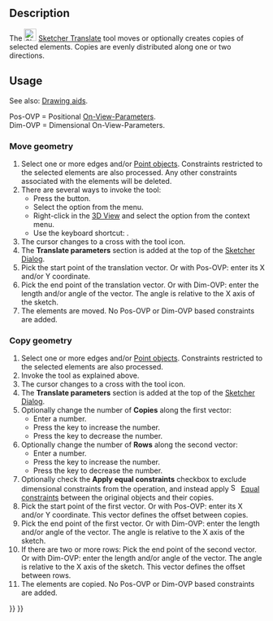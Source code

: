<languages/>
<translate>

<!--T:1-->
{{Docnav
|[[Sketcher_SelectVerticalAxis|Select vertical axis]]
|[[Sketcher_Rotate|Polar transform]]
|[[Sketcher_Workbench|Sketcher]]
|IconL=Sketcher_SelectVerticalAxis.svg
|IconR=Sketcher_Rotate.svg
|IconC=Workbench_Sketcher.svg
}}

<!--T:2-->
{{GuiCommand
|Name=Sketcher Translate
|MenuLocation=Sketch → Sketcher tools → Array transform
|Workbenches=[[Sketcher_Workbench|Sketcher]]
|Shortcut={{KEY|W}}
|Version=1.0
|SeeAlso=
}}

==Description== <!--T:3-->

<!--T:4-->
The [[Image:Sketcher_Translate.svg|24px]] [[Sketcher_Translate|Sketcher Translate]] tool moves or optionally creates copies of selected elements. Copies are evenly distributed along one or two directions.

==Usage== <!--T:5-->

<!--T:6-->
See also: [[Sketcher_Workbench#Drawing_aids|Drawing aids]].

<!--T:7-->
Pos-OVP = Positional [[Sketcher_Preferences#General|On-View-Parameters]].<br>
Dim-OVP = Dimensional On-View-Parameters.

===Move geometry=== <!--T:8-->

<!--T:9-->
# Select one or more edges and/or [[Sketcher_CreatePoint|Point objects]]. Constraints restricted to the selected elements are also processed. Any other constraints associated with the elements will be deleted.
# There are several ways to invoke the tool:
#* Press the {{Button|[[Image:Sketcher_Translate.svg|16px]] [[Sketcher_Translate|Array transform]]}} button.
#* Select the {{MenuCommand|Sketch → Sketcher tools → [[Image:Sketcher_Translate.svg|16px]] Array transform}} option from the menu.
#* Right-click in the [[3D_View|3D View]] and select the {{MenuCommand|[[Image:Sketcher_Translate.svg|16px]] Array transform}} option from the context menu.
#* Use the keyboard shortcut: {{KEY|W}}.
# The cursor changes to a cross with the tool icon.
# The '''Translate parameters''' section is added at the top of the [[Sketcher_Dialog|Sketcher Dialog]].
# Pick the start point of the translation vector. Or with Pos-OVP: enter its X and/or Y coordinate.
# Pick the end point of the translation vector. Or with Dim-OVP: enter the length and/or angle of the vector. The angle is relative to the X axis of the sketch.
# The elements are moved. No Pos-OVP or Dim-OVP based constraints are added.

===Copy geometry=== <!--T:10-->

<!--T:11-->
# Select one or more edges and/or [[Sketcher_CreatePoint|Point objects]]. Constraints restricted to the selected elements are also processed.
# Invoke the tool as explained above.
# The cursor changes to a cross with the tool icon.
# The '''Translate parameters''' section is added at the top of the [[Sketcher_Dialog|Sketcher Dialog]].
# Optionally change the number of '''Copies''' along the first vector:
#* Enter a number.
#* Press the {{KEY|U}} key to increase the number.
#* Press the {{KEY|J}} key to decrease the number.
# Optionally change the number of '''Rows''' along the second vector:
#* Enter a number.
#* Press the {{KEY|R}} key to increase the number.
#* Press the {{KEY|F}} key to decrease the number.
# Optionally check the '''Apply equal constraints''' checkbox to exclude dimensional constraints from the operation, and instead apply [[Image:Sketcher_ConstrainEqual.svg|16px]] [[Sketcher_ConstrainEqual|Equal constraints]] between the original objects and their copies.
# Pick the start point of the first vector. Or with Pos-OVP: enter its X and/or Y coordinate. This vector defines the offset between copies.
# Pick the end point of the first vector. Or with Dim-OVP: enter the length and/or angle of the vector. The angle is relative to the X axis of the sketch.
# If there are two or more rows: Pick the end point of the second vector. Or with Dim-OVP: enter the length and/or angle of the vector. The angle is relative to the X axis of the sketch. This vector defines the offset between rows.
# The elements are copied. No Pos-OVP or Dim-OVP based constraints are added.


<!--T:12-->
{{Docnav
|[[Sketcher_SelectVerticalAxis|Select vertical axis]]
|[[Sketcher_Rotate|Polar transform]]
|[[Sketcher_Workbench|Sketcher]]
|IconL=Sketcher_SelectVerticalAxis.svg
|IconR=Sketcher_Rotate.svg
|IconC=Workbench_Sketcher.svg
}}

</translate>
{{Sketcher_Tools_navi{{#translation:}}}}
{{Userdocnavi{{#translation:}}}}